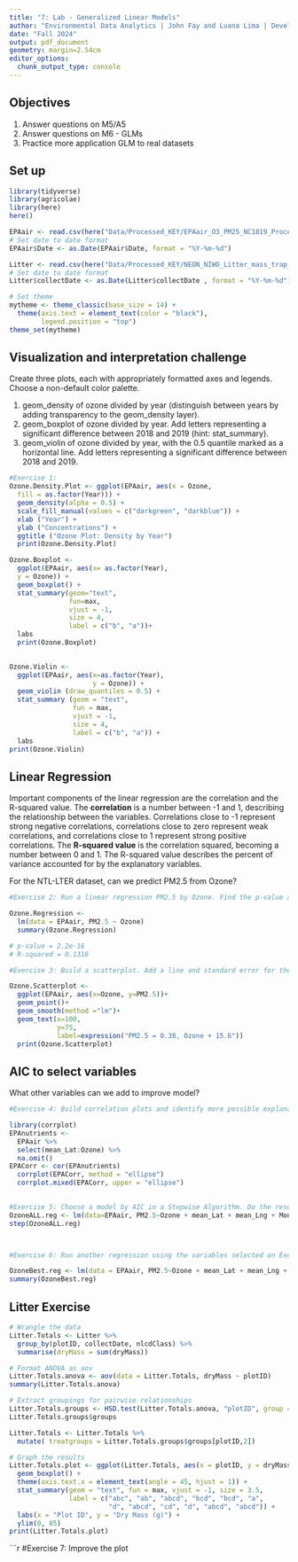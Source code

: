 ```yaml
---
title: "7: Lab - Generalized Linear Models"
author: "Environmental Data Analytics | John Fay and Luana Lima | Developed by Kateri Salk"
date: "Fall 2024"
output: pdf_document
geometry: margin=2.54cm
editor_options: 
  chunk_output_type: console
---
```


## Objectives
1. Answer questions on M5/A5
2. Answer questions on M6 - GLMs
3. Practice more application GLM to real datasets


## Set up
```r
library(tidyverse)
library(agricolae)   
library(here)
here()

EPAair <- read.csv(here("Data/Processed_KEY/EPAair_O3_PM25_NC1819_Processed.csv"), stringsAsFactors = TRUE)
# Set date to date format
EPAair$Date <- as.Date(EPAair$Date, format = "%Y-%m-%d")

Litter <- read.csv(here("Data/Processed_KEY/NEON_NIWO_Litter_mass_trap_Processed.csv"), stringsAsFactors = TRUE)
# Set date to date format
Litter$collectDate <- as.Date(Litter$collectDate , format = "%Y-%m-%d")

# Set theme
mytheme <- theme_classic(base_size = 14) +
  theme(axis.text = element_text(color = "black"), 
        legend.position = "top")
theme_set(mytheme)
```



## Visualization and interpretation challenge

Create three plots, each with appropriately formatted axes and legends. Choose a non-default color palette.

1. geom_density of ozone divided by year (distinguish between years by adding transparency to the geom_density layer).
2. geom_boxplot of ozone divided by year. Add letters representing a significant difference between 2018 and 2019 (hint: stat_summary). 
3. geom_violin of ozone divided by year, with the 0.5 quantile marked as a horizontal line. Add letters representing a significant difference between 2018 and 2019. 

```r
#Exercise 1:
Ozone.Density.Plot <- ggplot(EPAair, aes(x = Ozone,
  fill = as.factor(Year))) +
  geom_density(alpha = 0.5) +
  scale_fill_manual(values = c("darkgreen", "darkblue")) +
  xlab ("Year") +
  ylab ("Concentrations") +
  ggtitle ("Ozone Plot: Density by Year")
  print(Ozone.Density.Plot)

Ozone.Boxplot <-
  ggplot(EPAair, aes(x= as.factor(Year),
  y = Ozone)) +
  geom_boxplot() +
  stat_summary(geom="text",
               fun=max,
               vjust = -1,
               size = 4,
               label = c("b", "a"))+
  labs
  print(Ozone.Boxplot)
  

Ozone.Violin <-
  ggplot(EPAair, aes(x=as.factor(Year),
                     y = Ozone)) +
  geom_violin (draw_quantiles = 0.5) +
  stat_summary (geom = "text",
                fun = max,
                vjust = -1,
                size = 4,
                label = c("b", "a")) +
  labs
print(Ozone.Violin)
```

## Linear Regression

Important components of the linear regression are the correlation and the R-squared value. The **correlation** is a number between -1 and 1, describing the relationship between the variables. Correlations close to -1 represent strong negative correlations, correlations close to zero represent weak correlations, and correlations close to 1 represent strong positive correlations. The **R-squared value** is the correlation squared, becoming a number between 0 and 1. The R-squared value describes the percent of variance accounted for by the explanatory variables. 

For the NTL-LTER dataset, can we predict PM2.5 from Ozone?

```r

#Exercise 2: Run a linear regression PM2.5 by Ozone. Find the p-value and R-squared value. 

Ozone.Regression <-
  lm(data = EPAair, PM2.5 ~ Ozone)
  summary(Ozone.Regression)

# p-value = 2.2e-16
# R-squared = 0.1316

#Exercise 3: Build a scatterplot. Add a line and standard error for the linear regression. Add the regression equation to the plot

Ozone.Scatterplot <-
  ggplot(EPAair, aes(x=Ozone, y=PM2.5))+
  geom_point()+
  geom_smooth(method ="lm")+
  geom_text(x=100,
            y=75,
            label=expression("PM2.5 = 0.38, Ozone + 15.6"))
  print(Ozone.Scatterplot)
```


## AIC to select variables

What other variables can we add to improve model?

```r

#Exercise 4: Build correlation plots and identify more possible explanatory variables to add to the regression.

library(corrplot)
EPAnutrients <-
  EPAair %>% 
  select(mean_Lat:Ozone) %>% 
  na.omit()
EPACorr <- cor(EPAnutrients)
  corrplot(EPACorr, method = "ellipse")
  corrplot.mixed(EPACorr, upper = "ellipse")
  

#Exercise 5: Choose a model by AIC in a Stepwise Algorithm. Do the results from AIC match the variables you selected on Exercise 4?
OzoneALL.reg <- lm(data=EPAair, PM2.5~Ozone + mean_Lat + mean_Lng + Month + Year)
step(OzoneALL.reg)



#Exercise 6: Run another regression using the variables selected on Exercise 6. Compare r-squared value with the one from Exercise 2. 

OzoneBest.reg <- lm(data = EPAair, PM2.5~Ozone + mean_Lat + mean_Lng + Month)
summary(OzoneBest.reg)
```



## Litter Exercise

```r
# Wrangle the data
Litter.Totals <- Litter %>%
  group_by(plotID, collectDate, nlcdClass) %>%
  summarise(dryMass = sum(dryMass))

# Format ANOVA as aov
Litter.Totals.anova <- aov(data = Litter.Totals, dryMass ~ plotID)
summary(Litter.Totals.anova)

# Extract groupings for pairwise relationships
Litter.Totals.groups <- HSD.test(Litter.Totals.anova, "plotID", group = TRUE)
Litter.Totals.groups$groups

Litter.Totals <- Litter.Totals %>%
  mutate( treatgroups = Litter.Totals.groups$groups[plotID,2])

# Graph the results
Litter.Totals.plot <- ggplot(Litter.Totals, aes(x = plotID, y = dryMass)) +
  geom_boxplot() +
  theme(axis.text.x = element_text(angle = 45, hjust = 1)) +
  stat_summary(geom = "text", fun = max, vjust = -1, size = 3.5,
               label = c("abc", "ab", "abcd", "bcd", "bcd", "a", 
                         "d", "abcd", "cd", "d", "abcd", "abcd")) +
  labs(x = "Plot ID", y = "Dry Mass (g)") +
  ylim(0, 85)
print(Litter.Totals.plot)

```

```r
#Exercise 7: Improve the plot

